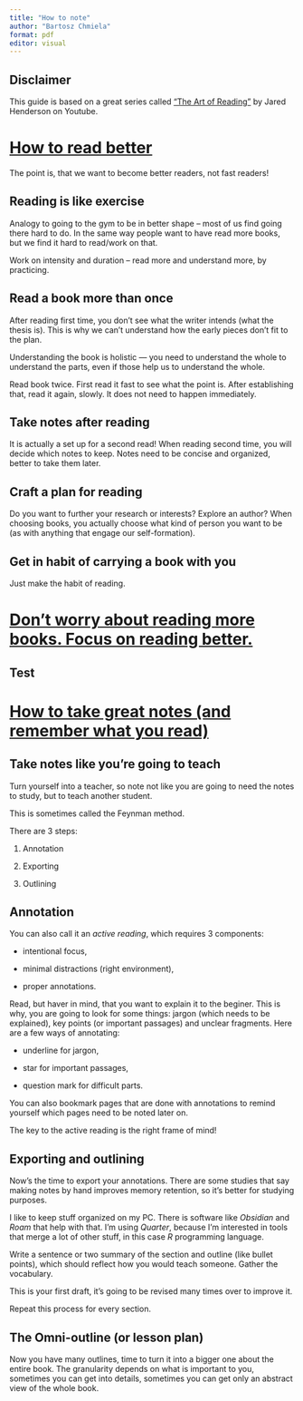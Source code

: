 ```yaml
---
title: "How to note"
author: "Bartosz Chmiela"
format: pdf
editor: visual
---
```


## Disclaimer

This guide is based on a great series called ["The Art of Reading"](https://www.youtube.com/playlist?list=PLG90WrvLcO6sJTNCHS1V9E-3vFnWGJ8g5) by Jared Henderson on Youtube.

# [How to read better](https://youtu.be/A5ucvNAENjU?si=ETqivXUC5fL6_CXo)

The point is, that we want to become better readers, not fast readers!

## Reading is like exercise

Analogy to going to the gym to be in better shape – most of us find going there hard to do. In the same way people want to have read more books, but we find it hard to read/work on that.

Work on intensity and duration – read more and understand more, by practicing.

## Read a book more than once

After reading first time, you don't see what the writer intends (what the thesis is). This is why we can't understand how the early pieces don't fit to the plan.

Understanding the book is holistic — you need to understand the whole to understand the parts, even if those help us to understand the whole.

Read book twice. First read it fast to see what the point is. After establishing that, read it again, slowly. It does not need to happen immediately.

## Take notes after reading

It is actually a set up for a second read! When reading second time, you will decide which notes to keep. Notes need to be concise and organized, better to take them later.

## Craft a plan for reading

Do you want to further your research or interests? Explore an author? When choosing books, you actually choose what kind of person you want to be (as with anything that engage our self-formation).

## Get in habit of carrying a book with you

Just make the habit of reading.

# [Don't worry about reading more books. Focus on reading better.](https://youtu.be/kEGlJ2tlftU?si=LhN8rmAN5L5fligf)

## Test

# [How to take great notes (and remember what you read)](https://youtu.be/LcYcj7oFglQ?si=_r-cto5HUUdkKy4V)

## Take notes like you're going to teach

Turn yourself into a teacher, so note not like you are going to need the notes to study, but to teach another student.

This is sometimes called the Feynman method.

There are 3 steps:

1.  Annotation

2.  Exporting

3.  Outlining

## Annotation

You can also call it an *active reading*, which requires 3 components:

-   intentional focus,

-   minimal distractions (right environment),

-   proper annotations.

Read, but haver in mind, that you want to explain it to the beginer. This is why, you are going to look for some things: jargon (which needs to be explained), key points (or important passages) and unclear fragments. Here are a few ways of annotating:

-   underline for jargon,

-   star for important passages,

-   question mark for difficult parts.

You can also bookmark pages that are done with annotations to remind yourself which pages need to be noted later on.

The key to the active reading is the right frame of mind!

## Exporting and outlining

Now's the time to export your annotations. There are some studies that say making notes by hand improves memory retention, so it's better for studying purposes.

I like to keep stuff organized on my PC. There is software like *Obsidian* and *Roam* that help with that. I'm using *Quarter*, because I'm interested in tools that merge a lot of other stuff, in this case *R* programming language.

Write a sentence or two summary of the section and outline (like bullet points), which should reflect how you would teach someone. Gather the vocabulary.

This is your first draft, it's going to be revised many times over to improve it.

Repeat this process for every section.

## The Omni-outline (or lesson plan)

Now you have many outlines, time to turn it into a bigger one about the entire book. The granularity depends on what is important to you, sometimes you can get into details, sometimes you can get only an abstract view of the whole book.
